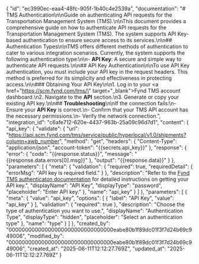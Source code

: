 {
    "id": "ec3990ec-eaa4-48fc-905f-1b40c4e2539a",
    "documentation": "# TMS Authentication\n\nGuide on authenticating API requests for the Transportation Management System (TMS).\n\nThis document provides a comprehensive guide on how to authenticate API requests for the Transportation Management System (TMS). The system supports API Key-based authentication to ensure secure access to its services.\n\n## Authentication Types\n\nTMS offers different methods of authentication to cater to various integration scenarios. Currently, the system supports the following authentication type:\n\n- **API Key**: A secure and simple way to authenticate API requests.\n\n## API Key Authentication\n\nTo use API Key authentication, you must include your API key in the request headers. This method is preferred for its simplicity and effectiveness in protecting access.\n\n### Obtaining Your API Key\n\n1. Log in to your <a href=\"https://scm.fynd.com/tms/\" target=\"_blank\">Fynd TMS</a> account dashboard.\n2. Navigate to the **API** section.\n3. Generate or copy your existing API key.\n\n## **Troubleshooting**\n\nIf the connection fails:\n- Ensure your **API Key** is correct.\n- Confirm that your TMS API account has the necessary permissions.\n- Verify the network connection.",
    "integration_id": "c6afe712-620e-4437-963b-25a09c96d7d1",
    "content": {
        "api_key": {
            "validate": {
                "url": "https://api.scm.fynd.com/tms/service/public/hyperlocal/v1.0/shipments?column=awb_number",
                "method": "get",
                "headers": {
                    "Content-Type": "application/json",
                    "account-token": "{{secrets.api_key}}"
                },
                "response": {
                    "error": {
                        "code": "{{response.status}}",
                        "message": "{{response.data.errors[0].msg}}"
                    },
                    "output": "{{response.data}}"
                }
            },
            "parameters": [
                {
                    "meta": {
                        "validation": {
                            "required": true,
                            "requiredDetail": {
                                "errorMsg": "API key is required field."
                            }
                        },
                        "description": "Refer to the <a href='https://api.scm.fynd.com/tms/service/public/hyperlocal/redoc#tag/Shipment-v1.0/operation/generate_shipping_label' target='blank'>Fynd TMS authenticaton documentation</a> for detailed instructions on getting your API key.",
                        "displayName": "API Key",
                        "displayType": "password",
                        "placeholder": "Enter API key."
                    },
                    "name": "api_key"
                }
            ]
        },
        "parameters": [
            {
                "meta": {
                    "value": "api_key",
                    "options": [
                        {
                            "label": "API Key",
                            "value": "api_key"
                        }
                    ],
                    "validation": {
                        "required": true
                    },
                    "description": "Choose the type of authentication you want to use.",
                    "displayName": "Authentication Type",
                    "displayType": "hidden",
                    "placeholder": "Select an authentication type"
                },
                "name": "type"
            }
        ]
    },
    "created_by": "00000000000000000000000000000000eabe80b1f89dc01f3f7d24b69c949006",
    "modified_by": "00000000000000000000000000000000eabe80b1f89dc01f3f7d24b69c949006",
    "created_at": "2025-06-11T12:12:27.769Z",
    "updated_at": "2025-06-11T12:12:27.769Z"
}